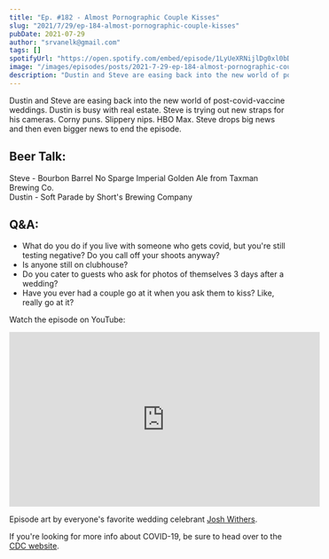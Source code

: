 ```yaml
---
title: "Ep. #182 - Almost Pornographic Couple Kisses"
slug: "2021/7/29/ep-184-almost-pornographic-couple-kisses"
pubDate: 2021-07-29
author: "srvanelk@gmail.com"
tags: []
spotifyUrl: "https://open.spotify.com/embed/episode/1LyUeXRNijlDg0xl0bDCXH?utm_source=generator"
image: "/images/episodes/posts/2021-7-29-ep-184-almost-pornographic-couple-kisses/josh-withers-rTf7VjifEJc-unsplash.webp"
description: "Dustin and Steve are easing back into the new world of post-covid-vaccine weddings. Dustin is busy with real estate. Steve is trying out new straps for his cameras. Corny puns. Slippery nips. HBO Max. Steve drops big news and then even bigger news to end the episode."
---
```


Dustin and Steve are easing back into the new world of post-covid-vaccine weddings. Dustin is busy with real estate. Steve is trying out new straps for his cameras. Corny puns. Slippery nips. HBO Max. Steve drops big news and then even bigger news to end the episode.

## Beer Talk:  
Steve - Bourbon Barrel No Sparge Imperial Golden Ale from Taxman Brewing Co.  
Dustin - Soft Parade by Short's Brewing Company

## Q&A:
- What do you do if you live with someone who gets covid, but you're still testing negative? Do you call off your shoots anyway?
- Is anyone still on clubhouse?
- Do you cater to guests who ask for photos of themselves 3 days after a wedding?
- Have you ever had a couple go at it when you ask them to kiss? Like, really go at it?

Watch the episode on YouTube:
<iframe width="560" height="315" src="https://www.youtube.com/embed/1KpU7IpixoY?si=ZKeXB_sXAy6qgY0b" title="YouTube video player" frameborder="0" allow="accelerometer; autoplay; clipboard-write; encrypted-media; gyroscope; picture-in-picture; web-share" referrerpolicy="strict-origin-when-cross-origin" allowfullscreen></iframe>

Episode art by everyone's favorite wedding celebrant [Josh Withers](https://joshwithers.com.au/).

If you're looking for more info about COVID-19, be sure to head over to the [CDC website](https://www.cdc.gov/coronavirus/2019-ncov/index.html).

